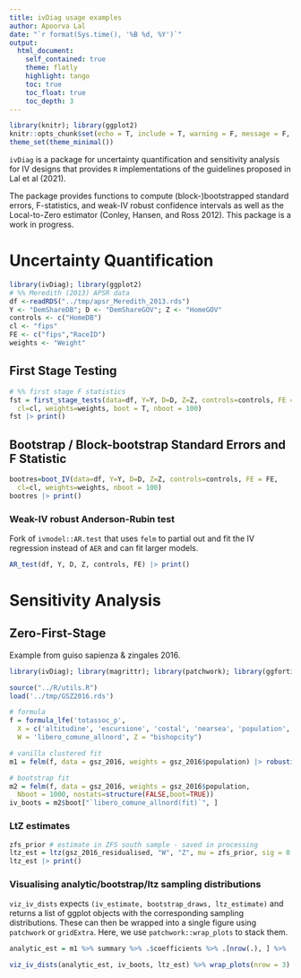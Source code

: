 ```yaml
---
title: ivDiag usage examples
author: Apoorva Lal
date: "`r format(Sys.time(), '%B %d, %Y')`"
output:
  html_document:
    self_contained: true
    theme: flatly
    highlight: tango
    toc: true
    toc_float: true
    toc_depth: 3
---
```


<style type="text/css">
.main-container {
  max-width: 1200px;
  margin-left: auto;
  margin-right: auto;
}
</style>

```r
library(knitr); library(ggplot2)
knitr::opts_chunk$set(echo = T, include = T, warning = F, message = F, cache   = T)
theme_set(theme_minimal())
```


`ivDiag` is a package for uncertainty quantification and sensitivity
analysis for IV designs that provides `R` implementations of the
guidelines proposed in Lal et al (2021).

The package provides functions to compute (block-)bootstrapped
standard errors, F-statistics, and weak-IV robust confidence intervals
as well as the Local-to-Zero estimator (Conley, Hansen, and Ross
2012). This package is a work in progress.

# Uncertainty Quantification

```r
library(ivDiag); library(ggplot2)
# %% Meredith (2013) APSR data
df <-readRDS("../tmp/apsr_Meredith_2013.rds")
Y <- "DemShareDB"; D <- "DemShareGOV"; Z <- "HomeGOV"
controls <- c("HomeDB")
cl <- "fips"
FE <- c("fips","RaceID")
weights <- "Weight"
```


## First Stage Testing

```r
# %% first stage F statistics
fst = first_stage_tests(data=df, Y=Y, D=D, Z=Z, controls=controls, FE =FE,
  cl=cl, weights=weights, boot = T, nboot = 100)
fst |> print()
```


## Bootstrap / Block-bootstrap Standard Errors and F Statistic

```r
bootres=boot_IV(data=df, Y=Y, D=D, Z=Z, controls=controls, FE = FE,
  cl=cl, weights=weights, nboot = 100)
bootres |> print()
```


### Weak-IV robust Anderson-Rubin test

Fork of `ivmodel::AR.test` that uses `felm` to partial out and fit the
IV regression instead of `AER` and can fit larger models.

```r
AR_test(df, Y, D, Z, controls, FE) |> print()
```


# Sensitivity Analysis

## Zero-First-Stage

Example from guiso sapienza & zingales 2016.

```r
library(ivDiag); library(magrittr); library(patchwork); library(ggfortify); library(lfe)

source("../R/utils.R")
load('../tmp/GSZ2016.rds')

# formula
f = formula_lfe('totassoc_p',
  X = c('altitudine', 'escursione', 'costal', 'nearsea', 'population', 'pop2', 'gini_land', 'gini_income' ),
  W = 'libero_comune_allnord', Z = "bishopcity")

# vanilla clustered fit
m1 = felm(f, data = gsz_2016, weights = gsz_2016$population) |> robustify()

# bootstrap fit
m2 = felm(f, data = gsz_2016, weights = gsz_2016$population,
  Nboot = 1000, nostats=structure(FALSE,boot=TRUE))
iv_boots = m2$boot["`libero_comune_allnord(fit)`", ]
```

### LtZ estimates

```r
zfs_prior # estimate in ZFS south sample - saved in processing
ltz_est = ltz(gsz_2016_residualised, "W", "Z", mu = zfs_prior, sig = 0.1, ivmod = m1)
ltz_est |> print()
```

### Visualising analytic/bootstrap/ltz sampling distributions

`viz_iv_dists` expects `(iv_estimate, bootstrap_draws, ltz_estimate)` and
returns a list of ggplot objects with the corresponding sampling distributions.
These can then be wrapped into a single figure using `patchwork` or `gridExtra`.
Here, we use `patchwork::wrap_plots` to stack them.

```r
analytic_est = m1 %>% summary %>% .$coefficients %>% .[nrow(.), ] %>% .[1:2]

viz_iv_dists(analytic_est, iv_boots, ltz_est) %>% wrap_plots(nrow = 3)
```
